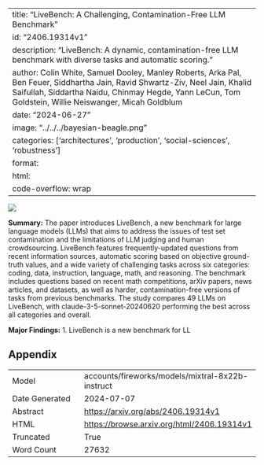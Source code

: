 
---
title: "LiveBench: A Challenging, Contamination-Free LLM Benchmark"
id: "2406.19314v1"
description: "LiveBench: A dynamic, contamination-free LLM benchmark with diverse tasks and automatic scoring."
author: Colin White, Samuel Dooley, Manley Roberts, Arka Pal, Ben Feuer, Siddhartha Jain, Ravid Shwartz-Ziv, Neel Jain, Khalid Saifullah, Siddartha Naidu, Chinmay Hegde, Yann LeCun, Tom Goldstein, Willie Neiswanger, Micah Goldblum
date: "2024-06-27"
image: "../../../bayesian-beagle.png"
categories: ['architectures', 'production', 'social-sciences', 'robustness']
format:
  html:
    code-overflow: wrap
---

![](../../../bayesian-beagle.png)

**Summary:**
The paper introduces LiveBench, a new benchmark for large language models (LLMs) that aims to address the issues of test set contamination and the limitations of LLM judging and human crowdsourcing. LiveBench features frequently-updated questions from recent information sources, automatic scoring based on objective ground-truth values, and a wide variety of challenging tasks across six categories: coding, data, instruction, language, math, and reasoning. The benchmark includes questions based on recent math competitions, arXiv papers, news articles, and datasets, as well as harder, contamination-free versions of tasks from previous benchmarks. The study compares 49 LLMs on LiveBench, with claude-3-5-sonnet-20240620 performing the best across all categories and overall.

**Major Findings:**
1. LiveBench is a new benchmark for LL

## Appendix

|          |          |
|----------|----------|
| Model     | accounts/fireworks/models/mixtral-8x22b-instruct       |
| Date Generated     | 2024-07-07       |
| Abstract | [https://arxiv.org/abs/2406.19314v1](https://arxiv.org/abs/2406.19314v1)        |
| HTML     | [https://browse.arxiv.org/html/2406.19314v1](https://browse.arxiv.org/html/2406.19314v1)       |
| Truncated       | True       |
| Word Count       | 27632       |